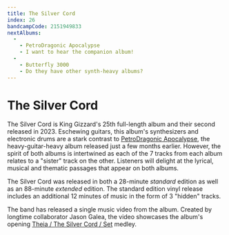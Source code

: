 ```yaml
---
title: The Silver Cord
index: 26
bandcampCode: 2151949833
nextAlbums:
  -
    - PetroDragonic Apocalypse
    - I want to hear the companion album!
  -
    - Butterfly 3000
    - Do they have other synth-heavy albums?
---
```


# The Silver Cord

The Silver Cord is King Gizzard's 25th full-length album and their second released in 2023.  Eschewing guitars, this album's synthesizers and electronic drums are a stark contrast to [PetroDragonic Apocalypse](/albums/petrodragonic-apocalypse), the heavy-guitar-heavy album released just a few months earlier.  However, the spirit of both albums is intertwined as each of the 7 tracks from each album relates to a "sister" track on the other.  Listeners will delight at the lyrical, musical and thematic passages that appear on both albums.

The Silver Cord was released in both a 28-minute _standard_ edition as well as an 88-minute _extended_ edition.  The standard edition vinyl release includes an additional 12 minutes of music in the form of 3 "hidden" tracks.

The band has released a single music video from the album.  Created by longtime collaborator Jason Galea, the video showcases the album's opening [Theia / The Silver Cord / Set](https://www.youtube.com/watch?v=3jnsD-fEHdY) medley.
